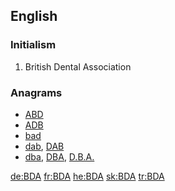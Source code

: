 ==English==

===Initialism===
{{rfc-header|Initialism}}
{{head|en|initialism}}

# British Dental Association

===Anagrams===
* [[ABD#English|ABD]]
* [[ADB#English|ADB]]
* [[bad#English|bad]]
* [[dab#English|dab]], [[DAB#English|DAB]]
* [[dba#English|dba]], [[DBA#English|DBA]], [[D.B.A.#English|D.B.A.]]

[[de:BDA]]
[[fr:BDA]]
[[he:BDA]]
[[sk:BDA]]
[[tr:BDA]]